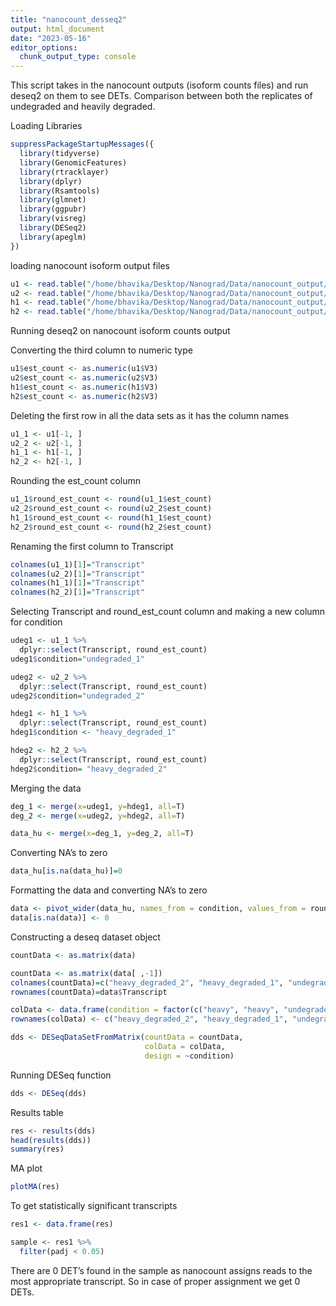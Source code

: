 ```yaml
---
title: "nanocount_desseq2"
output: html_document
date: "2023-05-16"
editor_options: 
  chunk_output_type: console
---
```


This script takes in the nanocount outputs (isoform counts files) and run deseq2 on them to see DETs.
Comparison between both the replicates of undegraded and heavily degraded. 

Loading Libraries
```r
suppressPackageStartupMessages({
  library(tidyverse)
  library(GenomicFeatures)
  library(rtracklayer)
  library(dplyr)
  library(Rsamtools)
  library(glmnet)
  library(ggpubr)
  library(visreg)
  library(DESeq2)
  library(apeglm)
})
```

loading nanocount isoform output files
```r
u1 <- read.table("/home/bhavika/Desktop/Nanograd/Data/nanocount_output/isoformCounts_undegraded_hek293_pass1.txt")
u2 <- read.table("/home/bhavika/Desktop/Nanograd/Data/nanocount_output/isoformCounts_undegraded_hek293_pass2.txt")
h1 <- read.table("/home/bhavika/Desktop/Nanograd/Data/nanocount_output/isoformCounts_5mM_MgCl_degrdation_pass1.txt")
h2 <- read.table("/home/bhavika/Desktop/Nanograd/Data/nanocount_output/isoformCounts_5mM_MgCl_degrdation_pass2.txt")
```

Running deseq2 on nanocount isoform counts output

Converting the third column to numeric type
```r
u1$est_count <- as.numeric(u1$V3)
u2$est_count <- as.numeric(u2$V3)
h1$est_count <- as.numeric(h1$V3)
h2$est_count <- as.numeric(h2$V3)
```

Deleting the first row in all the data sets as it has the column names
```r
u1_1 <- u1[-1, ]
u2_2 <- u2[-1, ]
h1_1 <- h1[-1, ]
h2_2 <- h2[-1, ]
```

Rounding the est_count column
```r
u1_1$round_est_count <- round(u1_1$est_count)
u2_2$round_est_count <- round(u2_2$est_count)
h1_1$round_est_count <- round(h1_1$est_count)
h2_2$round_est_count <- round(h2_2$est_count)
```

Renaming the first column to Transcript
```r
colnames(u1_1)[1]="Transcript"
colnames(u2_2)[1]="Transcript"
colnames(h1_1)[1]="Transcript"
colnames(h2_2)[1]="Transcript"
```

Selecting Transcript and round_est_count column and making a new column for condition
```r
udeg1 <- u1_1 %>% 
  dplyr::select(Transcript, round_est_count)
udeg1$condition="undegraded_1"

udeg2 <- u2_2 %>% 
  dplyr::select(Transcript, round_est_count)
udeg2$condition="undegraded_2"

hdeg1 <- h1_1 %>% 
  dplyr::select(Transcript, round_est_count)
hdeg1$condition <- "heavy_degraded_1"

hdeg2 <- h2_2 %>% 
  dplyr::select(Transcript, round_est_count)
hdeg2$condition= "heavy_degraded_2"
```

Merging the data
```r
deg_1 <- merge(x=udeg1, y=hdeg1, all=T)
deg_2 <- merge(x=udeg2, y=hdeg2, all=T)

data_hu <- merge(x=deg_1, y=deg_2, all=T)
```

Converting NA's to zero
```r
data_hu[is.na(data_hu)]=0
```

Formatting the data and converting NA's to zero
```r
data <- pivot_wider(data_hu, names_from = condition, values_from = round_est_count)
data[is.na(data)] <- 0
```

Constructing a deseq dataset object
```r
countData <- as.matrix(data)

countData <- as.matrix(data[ ,-1])
colnames(countData)=c("heavy_degraded_2", "heavy_degraded_1", "undegraded_2", "undegraded_1")
rownames(countData)=data$Transcript

colData <- data.frame(condition = factor(c("heavy", "heavy", "undegraded", "undegraded")))
rownames(colData) <- c("heavy_degraded_2", "heavy_degraded_1", "undegraded_2", "undegraded_1")

dds <- DESeqDataSetFromMatrix(countData = countData,
                              colData = colData, 
                              design = ~condition)
```

Running DESeq function
```r
dds <- DESeq(dds)
```

Results table
```r
res <- results(dds)
head(results(dds))
summary(res)
```

MA plot
```r
plotMA(res)
```

To get statistically significant transcripts
```r
res1 <- data.frame(res)

sample <- res1 %>% 
  filter(padj < 0.05)
```

There are 0 DET's found in the sample as nanocount assigns reads to the most appropriate transcript. So in case of proper assignment we get 0 DETs. 
